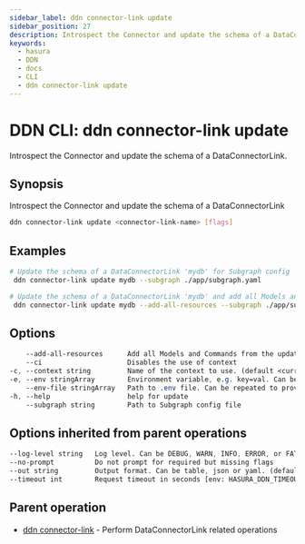 ```yaml
---
sidebar_label: ddn connector-link update
sidebar_position: 27
description: Introspect the Connector and update the schema of a DataConnectorLink using the DDN CLI
keywords:
  - hasura
  - DDN
  - docs
  - CLI
  - ddn connector-link update
---
```


# DDN CLI: ddn connector-link update

Introspect the Connector and update the schema of a DataConnectorLink.

## Synopsis

Introspect the Connector and update the schema of a DataConnectorLink

```bash
ddn connector-link update <connector-link-name> [flags]
```

## Examples

```bash
# Update the schema of a DataConnectorLink 'mydb' for Subgraph config 'app'
 ddn connector-link update mydb --subgraph ./app/subgraph.yaml

# Update the schema of a DataConnectorLink 'mydb' and add all Models and Commands to the metadata for Subgraph config 'app'
 ddn connector-link update mydb --add-all-resources --subgraph ./app/subgraph.yaml
```

## Options

```sass
    --add-all-resources      Add all Models and Commands from the updated DataConnectorLink to the local metadata
    --ci                     Disables the use of context
-c, --context string         Name of the context to use. (default <current_context>)
-e, --env stringArray        Environment variable, e.g. key=val. Can be repeated to provide multiple env vars
    --env-file stringArray   Path to .env file. Can be repeated to provide multiple env files
-h, --help                   help for update
    --subgraph string        Path to Subgraph config file
```

## Options inherited from parent operations

```sass
--log-level string   Log level. Can be DEBUG, WARN, INFO, ERROR, or FATAL. (default "INFO")
--no-prompt          Do not prompt for required but missing flags
--out string         Output format. Can be table, json or yaml. (default "table")
--timeout int        Request timeout in seconds [env: HASURA_DDN_TIMEOUT] (default 100)
```

## Parent operation

- [ddn connector-link](/cli/commands/ddn_connector-link) - Perform DataConnectorLink related operations
